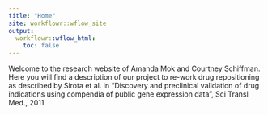 ```yaml
---
title: "Home"
site: workflowr::wflow_site
output:
  workflowr::wflow_html:
    toc: false
---
```


Welcome to the research website of Amanda Mok and Courtney Schiffman. Here you will find a description of our project to re-work drug repositioning as described by Sirota et al. in "Discovery and preclinical validation of drug indications using compendia of public gene expression data", Sci Transl Med., 2011.